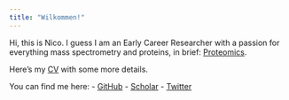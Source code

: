 ```yaml
---
title: "Wilkommen!"
---
```


Hi, this is Nico. 
I guess I am an Early Career Researcher with a passion for everything mass spectrometry and proteins, in brief: [Proteomics](https://www.nature.com/articles/nature01511).


Here's my [CV](https://raw.githubusercontent.com/nicohuttmann/nicohuttmann.github.io/master/CV_Nico_Huettmann_2023_03_10.pdf) with some more details.


You can find me here: 
  - [GitHub](https://github.com/nicohuttmann)
  - [Scholar](https://scholar.google.ca/citations?hl=en&user=rWnze2YAAAAJ)
  - [Twitter](https://twitter.com/nicohuettmann)
  
  
  
  



